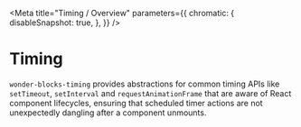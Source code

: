 
<Meta
  title="Timing / Overview"
  parameters={{
        chromatic: {
            disableSnapshot: true,
        },
    }}
/>

# Timing

`wonder-blocks-timing` provides abstractions for common timing APIs like
`setTimeout`, `setInterval` and `requestAnimationFrame` that are aware of React
component lifecycles, ensuring that scheduled timer actions are not unexpectedly
dangling after a component unmounts.
